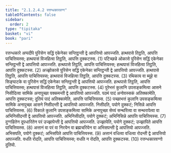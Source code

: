 ```yaml
---
title: "2.1.2.4.2 रत्तन्धकारवग्ग"
tableOfContents: false
sidebar:
  order: 2
type: "tipitaka"
basket: "vi"
book: "pari"
---
```



<DynamicBreadcrumb />

<Division number="232" book="pari">

<Paragraph number="888" book="pari">
रत्तन्धकारे अप्पदीपे पुरिसेन सद्धिं एकेनेका सन्तिट्ठन्ती द्वे आपत्तियो आपज्जति. हत्थपासे तिट्ठति, आपत्ति पाचित्तियस्स; हत्थपासं विजहित्वा तिट्ठति, आपत्ति दुक्कटस्स. (1)
</Paragraph>

<Paragraph number="889" book="pari">
पटिच्छन्ने ओकासे पुरिसेन सद्धिं एकेनेका सन्तिट्ठन्ती द्वे आपत्तियो आपज्जति. हत्थपासे तिट्ठति, आपत्ति पाचित्तियस्स; हत्थपासं विजहित्वा तिट्ठति, आपत्ति दुक्कटस्स. (2)
</Paragraph>

<Paragraph number="890" book="pari">
अज्झोकासे पुरिसेन सद्धिं एकेनेका सन्तिट्ठन्ती द्वे आपत्तियो आपज्जति. हत्थपासे तिट्ठति, आपत्ति पाचित्तियस्स; हत्थपासं विजहित्वा तिट्ठति, आपत्ति दुक्कटस्स. (3)
</Paragraph>

<Paragraph number="891" book="pari">
रथिकाय वा ब्यूहे वा सिङ्घाटके वा पुरिसेन सद्धिं एकेनेका सन्तिट्ठन्ती द्वे आपत्तियो आपज्जति. हत्थपासे तिट्ठति, आपत्ति पाचित्तियस्स; हत्थपासं विजहित्वा तिट्ठति, आपत्ति दुक्कटस्स. (4)
</Paragraph>

<Paragraph number="892" book="pari">
पुरेभत्तं कुलानि उपसङ्कमित्वा आसने निसीदित्वा सामिके अनापुच्छा पक्कमन्ती द्वे आपत्तियो आपज्जति. पठमं पादं अनोवस्सकं अतिक्कामेति, आपत्ति दुक्कटस्स; दुतियं पादं अतिक्कामेति, आपत्ति पाचित्तियस्स. (5)
</Paragraph>

<Paragraph number="893" book="pari">
पच्छाभत्तं कुलानि उपसङ्कमित्वा सामिके अनापुच्छा आसने निसीदन्ती द्वे आपत्तियो आपज्जति. निसीदति, पयोगे दुक्कटं; निसिन्ने आपत्ति पाचित्तियस्स. (6)
</Paragraph>

<Paragraph number="894" book="pari">
विकाले कुलानि उपसङ्कमित्वा सामिके अनापुच्छा सेय्यं सन्थरित्वा वा सन्थरापेत्वा वा अभिनिसीदन्ती द्वे आपत्तियो आपज्जति. अभिनिसीदति, पयोगे दुक्कटं; अभिनिसिन्ने आपत्ति पाचित्तियस्स. (7)
</Paragraph>

<Paragraph number="895" book="pari">
दुग्गहितेन दूपधारितेन परं उज्झापेन्ती द्वे आपत्तियो आपज्जति. उज्झापेति, पयोगे दुक्कटं; उज्झापिते आपत्ति पाचित्तियस्स. (8)
</Paragraph>

<Paragraph number="896" book="pari">
अत्तानं वा परं वा निरयेन वा ब्रह्मचरियेन वा अभिसपन्ती द्वे आपत्तियो आपज्जति. अभिसपति, पयोगे दुक्कटं; अभिसपिते आपत्ति पाचित्तियस्स. (9)
</Paragraph>

<Paragraph number="897" book="pari">
अत्तानं वधित्वा वधित्वा रोदन्ती द्वे आपत्तियो आपज्जति. वधति रोदति, आपत्ति पाचित्तियस्स; वधति न रोदति, आपत्ति दुक्कटस्स. (10)

</Paragraph>
</Division>

<Paragraph number="898" type="center" book="pari">
रत्तन्धकारवग्गो दुतियो.
</Paragraph>